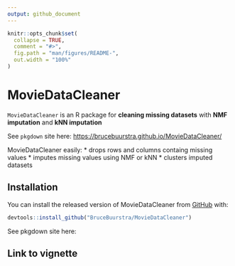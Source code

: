 ```yaml
---
output: github_document
---
```


<!-- README.md is generated from README.Rmd. Please edit that file -->

```r
knitr::opts_chunk$set(
  collapse = TRUE,
  comment = "#>",
  fig.path = "man/figures/README-",
  out.width = "100%"
)
```

# MovieDataCleaner

<!-- badges: start -->
<!-- badges: end -->

`MovieDataCleaner` is an R package for **cleaning missing datasets** with **NMF imputation** and **kNN imputation**

See `pkgdown` site here: [https://brucebuurstra.github.io/MovieDataCleaner/](https://brucebuurstra.github.io/MovieDataCleaner/)

MovieDataCleaner easily:
* drops rows and columns containg missing values
* imputes missing values using NMF or kNN
* clusters imputed datasets

## Installation

You can install the released version of MovieDataCleaner from [GitHub](https://github.com) with:

``` r
devtools::install_github("BruceBuurstra/MovieDataCleaner")
```

See pkgdown site here:

## Link to vignette

